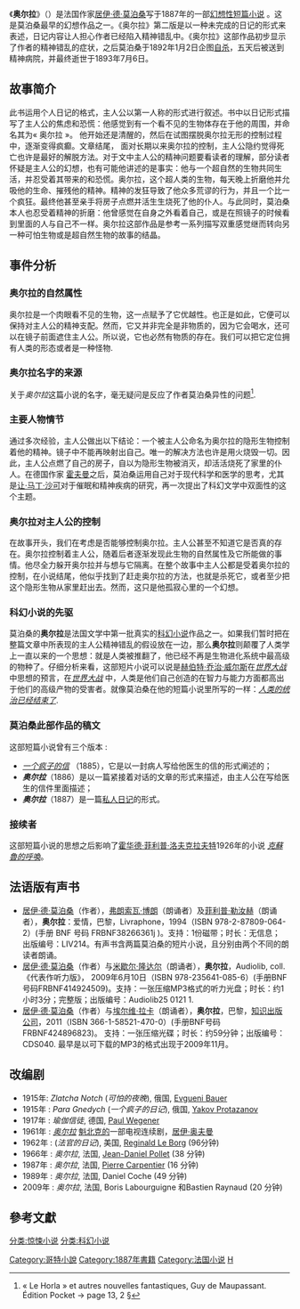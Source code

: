 {{Infobox Book |  
| name = 奥尔拉
| author = 居伊·德·莫泊桑
| genre = [[短篇小说|短篇小说]] [[科幻|科幻]]
| country= {{法国}}
| publisher= Ollendorf
| release_date = 1887
}}
	
《'''奥尔拉'''》（{{lang-fr|''Le Horla''}}）是法国作家[[居伊·德·莫泊桑|居伊·德·莫泊桑]]写于1887年的一部[[幻想性|幻想性]][[短篇小说|短篇小说]] 。这是莫泊桑最早的幻想作品之一。《奥尔拉》第二版是以一种未完成的日记的形式来表述，日记内容让人担心作者已经陷入精神错乱中。《奥尔拉》这部作品初步显示了作者的精神错乱的症状，之后莫泊桑于1892年1月2日企图[[自杀|自杀]]，五天后被送到精神病院，并最终逝世于1893年7月6日。

== 故事简介 ==
此书运用个人日记的格式，主人公以第一人称的形式进行叙述。书中以日记形式描写了主人公的焦虑和恐慌：他感觉到有一个看不见的生物体存在于他的周围，并命名其为« 奥尔拉 »。 他开始还是清醒的，然后在试图摆脱奥尔拉无形的控制过程中，逐渐变得疯癫。文章结尾， 面对长期以来奥尔拉的控制，主人公隐约觉得死亡也许是最好的解脱方法。对于文中主人公的精神问题要看读者的理解，部分读者怀疑是主人公的幻想，也有可能他讲述的是事实：他与一个超自然的生物共同生活，并忍受着其带来的和恐慌。奥尔拉，这个超人类的生物，每天晚上折磨他并允吸他的生命、摧残他的精神。精神的发狂导致了他众多荒谬的行为，并且一个比一个疯狂。最终他甚至亲手将房子点燃并活生生烧死了他的仆人。与此同时，莫泊桑本人也忍受着精神的折磨：他曾感觉在自身之外看着自己，或是在照镜子的时候看到里面的人与自己不一样。奥尔拉这部作品是参考一系列描写双重感觉继而转向另一种可怕生物或是超自然生物的故事的结晶。

== 事件分析 ==
=== 奥尔拉的自然属性 ===
奥尔拉是一个肉眼看不见的生物，这一点赋予了它优越性。也正是如此，它便可以保持对主人公的精神支配。然而，它又并非完全是非物质的，因为它会喝水，还可以在镜子前面遮住主人公。所以说，它也必然有物质的存在。我们可以把它定位拥有人类的形态或者是一种怪物.

=== 奥尔拉名字的来源 ===
关于''奥尔拉''这篇小说的名字，毫无疑问是反应了作者莫泊桑异性的问题<ref>« Le Horla » et autres nouvelles fantastiques, Guy de Maupassant. Édition Pocket {{ISBN|978-2-266-15920-3}} → page 13, 2{{e}} §</ref>.

=== 主要人物情节 ===
通过多次经验，主人公做出以下结论：一个被主人公命名为奥尔拉的隐形生物控制着他的精神。镜子中不能再映射出自己。唯一的解决方法也许是用火烧毁一切。因此，主人公点燃了自己的房子，自以为隐形生物被消灭，却活活烧死了家里的仆人。在德国作家 [[Ernst_Theodor_Amadeus_Hoffmann|霍夫曼]]之后，莫泊桑运用自己对于现代科学和医学的思考，尤其是[[Jean-Martin_Charcot|让·马丁·沙可]]对于催眠和精神疾病的研究，再一次提出了科幻文学中双面性的这个主题。

=== 奥尔拉对主人公的控制 ===
在故事开头，我们在考虑是否能够控制奥尔拉。主人公甚至不知道它是否真的存在。奥尔拉控制着主人公，随着后者逐渐发现此生物的自然属性及它所能做的事情。他尽全力躲开奥尔拉并与想与它隔离。在整个故事中主人公都是受着奥尔拉的控制，在小说结尾，他似乎找到了赶走奥尔拉的方法，也就是杀死它，或者至少把这个隐形生物从家里赶出去。然而，这只是他孤寂心里的一个幻想。

=== 科幻小说的先驱 ===
莫泊桑的'''奥尔拉'''是法国文学中第一批真实的[[科幻小说|科幻小说]]作品之一。如果我们暂时把在整篇文章中所表现的主人公精神错乱的假设放在一边，那么'''奥尔拉'''则颠覆了人类学上一直以来的一个思想：就是人类被推翻了，他已经不再是生物进化系统中最高级的物种了。仔细分析来看，这部短片小说可以说是[[赫伯特·乔治·威尔斯|赫伯特·乔治·威尔斯]]在''[[世界大战|世界大战]]'' 中思想的预言，在''[[世界大战|世界大战]]'' 中，人类是他们自己创造的在智力与能力方面都高出于他们的高级产物的受害者。就像莫泊桑在他的短篇小说里所写的一样：''[[人类的统治已经结束了|人类的统治已经结束了]]''.

=== 莫泊桑此部作品的稿文 ===
这部短篇小说曾有三个版本 :
* ''[[一个疯子的信|一个疯子的信]]'' （1885），它是以一封病人写给他医生的信的形式阐述的；
* '''''奥尔拉'''''（1886）是以一篇紧接着对话的文章的形式来描述，由主人公在写给医生的信件里面描述；
* '''''奥尔拉'''''（1887）是一篇[[私人日记|私人日记]]的形式。

=== 接续者 ===
这部短篇小说的思想之后影响了[[霍华德·菲利普·洛夫克拉夫特|霍华德·菲利普·洛夫克拉夫特]]1926年的小说 ''[[克蘇魯的呼喚|克蘇魯的呼喚]]''。

== 法语版有声书 ==
* [[居伊·德·莫泊桑|居伊·德·莫泊桑]]（作者），[[弗朗索瓦·博朗|弗朗索瓦·博朗]]（朗诵者）及[[菲利普·勒汝赫|菲利普·勒汝赫]]（朗诵者），'''奥尔拉'''：爱情，巴黎，Livraphone，1994（ISBN 978-2-87809-064-2）(手册 BNF 号码 FRBNF38266361j )。支持：1份磁带；时长：无信息； 出版编号：LIV214。有声书含两篇莫泊桑的短片小说，且分别由两个不同的朗读者朗诵。 
* [[居伊·德·莫泊桑|居伊·德·莫泊桑]]（作者）与[[米歇尔·隆达尔|米歇尔·隆达尔]]（朗诵者），'''奥尔拉'''，Audiolib, coll. 《代表作听力版》， 2009年6月10日（ISBN 978-235641-085-6）(手册BNF号码FRBNF414924509)。支持：一张压缩MP3格式的听力光盘；时长：约1小时3分；完整版；出版编号：Audiolib25 0121 1.
* [[居伊·德·莫泊桑|居伊·德·莫泊桑]]（作者）与[[埃尔维·拉卡|埃尔维·拉卡]]（朗诵者），'''奥尔拉'''，巴黎，[[知识出版公司|知识出版公司]]，2011（ISBN 366-1-58521-470-0）(手册BNF号码FRBNF424896823)。    支持：一张压缩光碟；时长：约59分钟；出版编号：CDS040. 最早是以可下载的MP3的格式出现于2009年11月。

== 改编剧 ==
* 1915年: ''Zlatcha Notch'' (''可怕的夜晚''), 俄国, [[Evgueni_Bauer|Evgueni Bauer]]
* 1915年 : ''Para Gnedych'' (''一个疯子的日记''), 俄国, [[Yakov_Protazanov|Yakov Protazanov]]
* 1917年 : ''瑜伽信徒'', 德国, [[Paul_Wegener|Paul Wegener]]
* 1961年 : ''[[奥尔拉_(电视剧)|奥尔拉]]'' [[Québec|魁北克的]]一部电视连续剧，[[居伊·奥夫曼|居伊·奥夫曼]]
* 1962年 : ''{{lang|en|Diary of a Mad Man}}'' (''法官的日记''), 美国, [[Reginald_Le_Borg|Reginald Le Borg]] (96分钟)
* 1966年 : ''奥尔拉'', 法国, [[Jean-Daniel_Pollet|Jean-Daniel Pollet]] (38 分钟)
* 1987年 : ''奥尔拉'', 法国, [[Pierre_Carpentier|Pierre Carpentier]] (16 分钟)
* 1989年 : ''奥尔拉'', 法国, Daniel Coche (49 分钟)
* 2009年 : ''奥尔拉'', 法国, Boris Labourguigne 和Bastien Raynaud (20 分钟)

== 參考文獻 ==
{{reflist}}

{{图像|文学|神话传说|神话故事作品}}

{{Authority control}}
{{DEFAULTSORT:Horla}}

[[Category:哥特小說|Category:哥特小說]]
[[分类:惊悚小说|分类:惊悚小说]]
[[分类:科幻小说|分类:科幻小说]]
[[Category:1887年書籍|Category:1887年書籍]]
[[Category:法国小说|Category:法国小说]]
[[Category:敘事者不可靠的作品|H]]